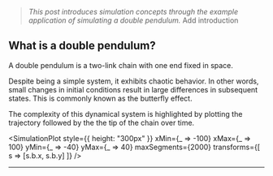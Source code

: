 


<!--

---

Table of Contents

<div style={{fontSize:"14px", lineHeight: "28px"}}>
<a href="#">Case Study: Simulating a Double Pendulum from Scratch</a>

- <a href="#dd">What is a double pendulum?</a>
- <a href="#dd">What does it mean to simulate a system?</a>
- <a href="#dd">How do we represent a double pendulum mathematically?</a>
- <a href="#dd">How do</a>

</div>

---

<h2 id="dd">What is a double pendulum? <a href="#dd" style={{fontSize:"12px"}}>link</a></h2>
-->


> _This post introduces simulation concepts through the example
> application of simulating a double pendulum._
> Add introduction

## What is a double pendulum?


A double pendulum is a two-link chain with one end fixed in space.
<!--
## overview

The double pendulum is a beautiful example of a dynamical system. Despite having
only two degrees of freedom, it displays sophisticatedly chaotic trajectories
that can leave you mesmerized for hours on end (or at least me). In this post,
we'll explore the mechanics of this system. -->

<!-- This is a double pendulum. -->

<!-- A double pendulum is -->

<KinematicViewer/>

<!-- --- -->

<!-- Despite being a simple system, it exhibits chaotic behavior.

Small changes in initial conditions result in large differences in subsequent states. -->

Despite being a simple system, it exhibits chaotic behavior. In other words, small
changes in initial conditions result in large differences in subsequent states. This
is commonly known as the butterfly effect. 

The complexity of this dynamical system is highlighted by plotting the trajectory
followed by the the tip of the chain over time.

<!-- > TODO: three plots with different initial states? -->

<!-- This makes it a particularly good system to simulate. -->

<SimulationPlot
  style={{ height: "300px" }}
  xMin={_ => -100}
  xMax={_ => 100}
  yMin={_ => -40}
  yMax={_ => 40}
  maxSegments={2000}
  transforms={[
    s => [s.b.x, s.b.y]
  ]}
/>

---

<!--

All This belongs in an intro chapter to simulation.


## What is a simulation exactly? And why do we care?

<!--
Maybe include some examples of types of systems to make the definitions
more concrete/relatable?

Maybe include some examples of applications of simulations?

-->

<!--
Simulations imitate systems changing over time. For a simulation to be
useful, it must provide some value that can't be achieved using the "real
thing". More often than not, the simulated system is to complex to
model in its entirty. In these cases, models must be designed to
approximate the aspects of the system that are important to the application.

Simulations used for movies need to be visually plausible, but don't need to
be realtime. Simulations for games also need to be visually plausible, but do
need to be realtime.

## How do we model a double pendulum for our use case?

The goal of our simulation is to


If we let the $y(t)$ represent the state of the system at time $t$ and the
rate of change of the system $(y'(t))$ depends on the state of the system
then we can model this as a 1st order ordinary differential equation.

$$
y'(t) = f(y(t))
$$

Then simulating the system corresponds to generating a


- Model only the parts of the system relevant.
-

As many systems are too
complex to model exactly, they are usually approximations. Part of
designing a simulation requires taking into account the application in
order to

There are always
many different choices for how to approximately model a system., simulations can only approximate them They are generally approximations
to "real" system being simulated, as it may not be possible t

To simulate somthing is to imitate it else over time.  The simulation is almost
always an approximation of the system being simulated. Part of designing
a simulation for an application is determining what aspects of the system are
important for the use case to ensure that this approximation provides you with
the information that is valuable to your application. For this example,
we w

-->

